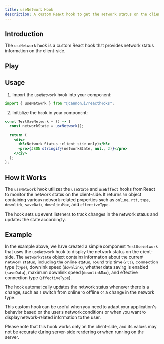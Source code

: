 ```yaml
---
title: useNetwork Hook
description: A custom React hook to get the network status on the client-side.
---
```



## Introduction

The `useNetwork` hook is a custom React hook that provides network status information on the client-side.

## Play

<div style="margin-top: 3%;">
  <TestUseNetwork client:only />
</div>

## Usage

1. Import the `useNetwork` hook into your component:

```jsx
import { useNetwork } from "@cannonui/reacthooks";
```

2. Initialize the hook in your component:

```jsx
const TestUseNetwork = () => {
  const networkState = useNetwork();

  return (
    <div>
      <h5>Network Status (client side only)</h5>
      <pre>{JSON.stringify(networkState, null, 2)}</pre>
    </div>
  );
};
```

## How it Works

The `useNetwork` hook utilizes the `useState` and `useEffect` hooks from React to monitor the network status on the client-side. It returns an object containing various network-related properties such as `online`, `rtt`, `type`, `downlink`, `saveData`, `downlinkMax`, and `effectiveType`.

The hook sets up event listeners to track changes in the network status and updates the state accordingly.

## Example

In the example above, we have created a simple component `TestUseNetwork` that uses the `useNetwork` hook to display the network status on the client-side. The `networkState` object contains information about the current network status, including the online status, round trip time (`rtt`), connection type (`type`), downlink speed (`downlink`), whether data saving is enabled (`saveData`), maximum downlink speed (`downlinkMax`), and effective connection type (`effectiveType`).

The hook automatically updates the network status whenever there is a change, such as a switch from online to offline or a change in the network type.

This custom hook can be useful when you need to adapt your application's behavior based on the user's network conditions or when you want to display network-related information to the user.

Please note that this hook works only on the client-side, and its values may not be accurate during server-side rendering or when running on the server.
